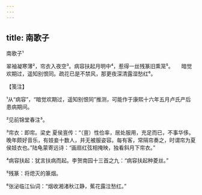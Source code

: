 ```yaml
---
---
---
```

title: 南歌子
---



南歌子¹





翠袖凝寒薄²，帘衣入夜空³。病容扶起月明中⁴，惹得一丝残篆旧熏笼⁵。　　暗觉欢期过，遥知别恨同。疏花已是不禁风，那更夜深清露湿愁红⁶。





【笺注】


¹从“病容”，“暗觉欢期过，遥知别恨同”推测，可能作于康熙十六年五月卢氏产后患病期间。

²见前锦堂春注³。

³帘衣：即帘。梁史 夏侯亶传：“（亶）性俭率，居处服用，充足而已，不事华侈。晚年颇好音乐，有妓妾十数人，并无被服姿容。每有客，常隔帘奏之，时谓帘为夏侯妓衣也。”陆龟蒙寄远诗：“画扇红弦相掩映，独看斜月下帘衣。”

⁴病容扶起：犹言扶病而起。李贺南园十三首之九：“病容扶起种菱丝。”

⁵残篆：将熄灭的篆烟。

⁶张泌临江仙词：“烟收湘渚秋江静，蕉花露泣愁红。”